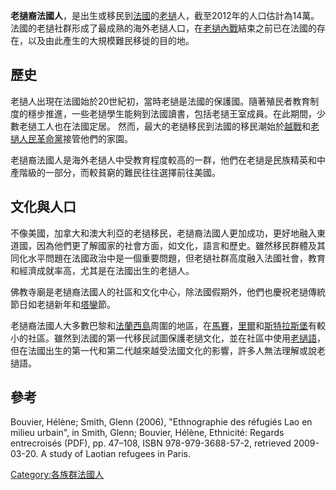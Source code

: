 '''老撾裔法國人'''，是出生或移民到[[法國|法國]]的[[老撾|老撾]]人，截至2012年的人口估計為14萬。法國的老撾社群形成了最成熟的海外老撾人口，在[[老撾內戰|老撾內戰]]結束之前已在法國的存在，以及由此產生的大規模難民移徙的目的地。

==歷史==
老撾人出現在法國始於20世紀初，當時老撾是法國的保護國。隨著殖民者教育制度的穩步推進，一些老撾學生能夠到法國讀書，包括老撾王室成員。在此期間，少數老撾工人也在法國定居。 然而，最大的老撾移民到法國的移民潮始於[[越戰|越戰]]和[[老撾人民革命黨|老撾人民革命黨]]接管他們的家園。

老撾裔法國人是海外老撾人中受教育程度較高的一群，他們在老撾是民族精英和中產階級的一部分，而較貧窮的難民往往選擇前往美國。

==文化與人口==
不像美國，加拿大和澳大利亞的老撾移民，老撾裔法國人更加成功，更好地融入東道國，因為他們更了解國家的社會方面，如文化，語言和歷史。雖然移民群體及其同化水平問題在法國政治中是一個重要問題，但老撾社群高度融入法國社會，教育和經濟成就率高，尤其是在法國出生的老撾人。

佛教寺廟是老撾裔法國人的社區和文化中心，除法國假期外，他們也慶祝老撾傳統節日如老撾新年和[[塔鑾|塔鑾]]節。

老撾裔法國人大多數巴黎和[[法蘭西島|法蘭西島]]周圍的地區，在[[馬賽|馬賽]]，[[里爾|里爾]]和[[斯特拉斯堡|斯特拉斯堡]]有較小的社區。雖然到法國的第一代移民試圖保護老撾文化，並在社區中使用[[老撾語|老撾語]]，但在法國出生的第一代和第二代越來越受法國文化的影響，許多人無法理解或說老撾語。

==參考==
Bouvier, Hélène; Smith, Glenn (2006), "Ethnographie des réfugiés Lao en milieu urbain", in Smith, Glenn; Bouvier, Hélène, Ethnicité: Regards entrecroisés (PDF), pp. 47–108, ISBN 978-979-3688-57-2, retrieved 2009-03-20. A study of Laotian refugees in Paris.

{{泰僑}}
[[Category:各族群法國人|Category:各族群法國人]]